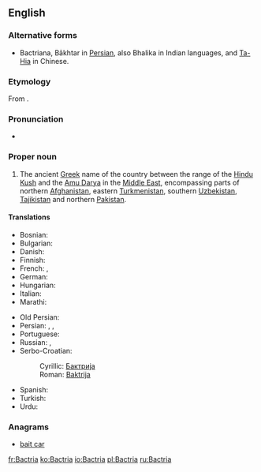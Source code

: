 ==English==

===Alternative forms===
* Bactriana, Bākhtar in [[Persian]], also Bhalika in Indian languages, and [[Ta-Hia]] in Chinese.

===Etymology===
From {{etyl|grc|en}} {{term|Βακτριανή|lang=grc}}.

===Pronunciation===
* {{a|UK}} {{IPA|/ˈbæktɹɪə/}}

===Proper noun===
{{en-proper noun}}
{{wikipedia}}

# The ancient [[Greek]] name of the country between the range of the [[Hindu Kush]] and the [[Amu Darya]] in the [[Middle East]], encompassing parts of northern [[Afghanistan]], eastern [[Turkmenistan]], southern [[Uzbekistan]], [[Tajikistan]] and northern [[Pakistan]].

====Translations====
{{trans-top|Greek name for ancient country}}
* Bosnian: {{t|sh|Baktrija|f}}
* Bulgarian: {{t|bg|Бактрия|f}}
* Danish: {{t|da|Baktrien}}
* Finnish: {{t+|fi|Baktria}}
* French: {{t+|fr|Bactriane|f}}, {{t+|fr|Bactrie|f}}
* German: {{t|de|Baktrien}}
* Hungarian: {{t|hu|Baktria}}
* Italian: {{t|it|Battria}}
* Marathi: {{t|mr|बॅक्ट्रिया}}
{{trans-mid}}
* Old Persian: {{t|peo|𐎲𐎠𐎧𐎫𐎼𐎡𐏁|tr=Bāxtriš|sc=Xpeo}}
* Persian: {{t+|fa|باختر|tr=Bâxtar}}, {{t+|fa|بلخ|tr=Balx}}, {{t|fa|طخارستان|tr=Toxârestân}}
* Portuguese: {{t|pt|Báctria|f}}
* Russian: {{t+|ru|Бактрия|f}}, {{t|ru|Бактриана|f}}
* Serbo-Croatian:
*: Cyrillic: [[Бактрија]] {{f}}
*: Roman: [[Baktrija]] {{f}}
* Spanish: {{t|es|Bactriana|f}}
* Turkish: {{t|tr|Baktria}}
* Urdu: {{t|ur|باختر|tr=Bākhtar}}
{{trans-bottom}}

===Anagrams===
* [[bait car#English|bait car]]

[[fr:Bactria]]
[[ko:Bactria]]
[[io:Bactria]]
[[pl:Bactria]]
[[ru:Bactria]]